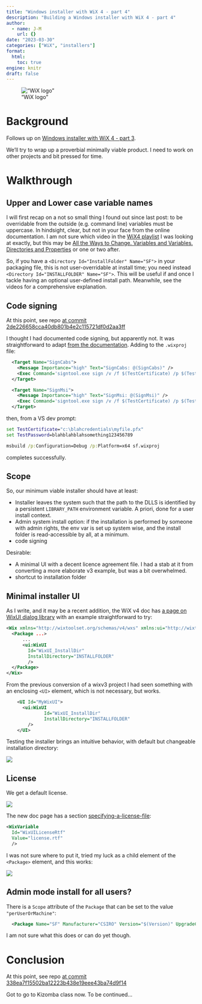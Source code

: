 ```yaml
---
title: "Windows installer with WiX 4 - part 4"
description: "Building a Windows installer with WiX 4 - part 4"
author:
  - name: J-M
    url: {}
date: "2023-03-30"
categories: ["WiX", "installers"]
format: 
  html:
    toc: true
engine: knitr
draft: false
---
```


!["WiX logo"](https://avatars.githubusercontent.com/u/91997072?s=200&v=4 "WiX logo")

# Background

Follows up on [Windows installer with WiX 4 - part 3](https://jmp75.github.io/work-blog/posts/20230319-windows-installer-wix/).

We'll try to wrap up a proverbial minimally viable product. I need to work on other projects and bit pressed for time.

# Walkthrough

## Upper and Lower case variable names

I will first recap on a not so small thing I found out since last post: to be overridable from the outside (e.g. command line) variables must be uppercase. In hindsight, clear, but not in your face from the online documentation. I am not sure which video in the [WiX4 playlist](https://www.youtube.com/watch?v=g1PBKhq2oe8&list=PLDlzbQXIs18slmqmdlS10_de_Cps-QRg6&index=13) I was looking at exactly, but this may be [All the Ways to Change. Variables and Variables. Directories and Properties](https://www.youtube.com/live/g1PBKhq2oe8) or one or two after.

So, if you have a `<Directory Id="InstallFolder" Name="SF">` in your packaging file, this is not user-overridable at install time; you need instead `<Directory Id="INSTALLFOLDER" Name="SF">`. This will be useful if and once I tackle having an optional user-defined install path. Meanwhile, see the videos for a comprehensive explanation.

## Code signing

At this point, see repo [at commit 2de226658cca40db801b4e2c115721df0d2aa3ff](https://github.com/csiro-hydroinformatics/sf-installer-draft/tree/2de226658cca40db801b4e2c115721df0d2aa3ff)

I thought I had documented code signing, but apparently not. It was straightforward to adapt [from the documentation](https://wixtoolset.org/docs/tools/signing/). Adding to the `.wixproj` file: 

```xml
  <Target Name="SignCabs">
    <Message Importance="high" Text="SignCabs: @(SignCabs)" />
    <Exec Command='signtool.exe sign /v /f $(TestCertificate) /p $(TestPassword) %(SignCabs.FullPath)' />
  </Target>

  <Target Name="SignMsi">
    <Message Importance="high" Text="SignMsi: @(SignMsi)" />
    <Exec Command='signtool.exe sign /v /f $(TestCertificate) /p $(TestPassword) "%(SignMsi.FullPath)" ' />
  </Target>
```

then, from a VS dev prompt:

```bat
set TestCertificate="c:\blahcredentials\myfile.pfx"
set TestPassword=blahblahblahsomething123456789

msbuild /p:Configuration=Debug /p:Platform=x64 sf.wixproj
```

completes successfully.

## Scope

So, our minimum viable installer should have at least:

* Installer leaves the system such that the path to the DLLS is identified by a persistent `LIBRARY_PATH` environment variable. A priori, done for a user install context.
* Admin system install option: if the installation is performed by someone with admin rights, the env var is set up system wise, and the install folder is read-accessible by all, at a minimum. 
* code signing

Desirable:

* A minimal UI with a decent licence agreement file. I had a stab at it from converting a more elaborate v3 example, but was a bit overwhelmed.
* shortcut to installation folder

## Minimal installer UI

As I write, and it may be a recent addition, the WiX v4 doc has [a page on WixUI dialog library](https://wixtoolset.org/docs/tools/wixext/wixui) with an example straightforward to try:

```xml
<Wix xmlns="http://wixtoolset.org/schemas/v4/wxs" xmlns:ui="http://wixtoolset.org/schemas/v4/wxs/ui">
  <Package ...>
      ...
      <ui:WixUI
        Id="WixUI_InstallDir"
        InstallDirectory="INSTALLFOLDER"
        />
  </Package>
</Wix>
```

From the previous conversion of a wixv3 project I had seen something with an enclosing `<UI>` element, which is not necessary, but works.

```xml
    <UI Id="MyWixUI">
      <ui:WixUI
              Id="WixUI_InstallDir"
              InstallDirectory="INSTALLFOLDER"
        />
    </UI>
```

Testing the installer brings an intuitive behavior, with default but changeable installation directory:

![](wix_001.png)

## License

We get a default license.

![](wix_002.png)

The new doc page has a section [specifying-a-license-file](https://wixtoolset.org/docs/tools/wixext/wixui/#specifying-a-license-file):

```xml
<WixVariable
  Id="WixUILicenseRtf"
  Value="license.rtf"
  />
```

I was not sure where to put it, tried my luck as a child element of the `<Package>` element, and this works:

![](wix_003.png)

## Admin mode install for all users?

There is a `Scope` attribute of the `Package` that can be set to the value `"perUserOrMachine"`:

```xml
  <Package Name="SF" Manufacturer="CSIRO" Version="$(Version)" UpgradeCode="2e7d7f1d-1111-1111-1111-b363c7ce3a1e" Scope="perUserOrMachine">
```

I am not sure what this does or can do yet though.

# Conclusion

At this point, see repo [at commit 338ea7f15502ba12223b438e19eee43ba74d9f14](https://github.com/csiro-hydroinformatics/sf-installer-draft/tree/338ea7f15502ba12223b438e19eee43ba74d9f14)

Got to go to Kizomba class now. To be continued...
